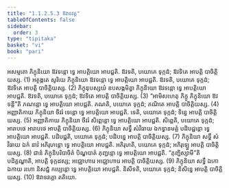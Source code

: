 ```yaml
---
title: "1.1.2.5.3 ឱវាទវគ្គ"
tableOfContents: false
sidebar:
  order: 3
type: "tipitaka"
basket: "vi"
book: "pari"
---
```



<DynamicBreadcrumb />

<Division number="167" book="pari">

<Paragraph number="407" book="pari">
អសម្មតោ ភិក្ខុនិយោ ឱវទន្តោ ទ្វេ អាបត្តិយោ អាបជ្ជតិ. ឱវទតិ, បយោគេ ទុក្កដំ; ឱវទិតេ អាបត្តិ បាចិត្តិយស្ស. (1)
</Paragraph>

<Paragraph number="408" book="pari">
អត្ថង្គតេ សូរិយេ ភិក្ខុនិយោ ឱវទន្តោ ទ្វេ អាបត្តិយោ អាបជ្ជតិ. ឱវទតិ, បយោគេ ទុក្កដំ; ឱវទិតេ អាបត្តិ បាចិត្តិយស្ស. (2)
</Paragraph>

<Paragraph number="409" book="pari">
ភិក្ខុនុបស្សយំ ឧបសង្កមិត្វា ភិក្ខុនិយោ ឱវទន្តោ ទ្វេ អាបត្តិយោ អាបជ្ជតិ. ឱវទតិ, បយោគេ ទុក្កដំ; ឱវទិតេ អាបត្តិ បាចិត្តិយស្ស. (3)
</Paragraph>

<Paragraph number="410" book="pari">
“អាមិសហេតុ ភិក្ខូ ភិក្ខុនិយោ ឱវទន្តី”តិ ភណន្តោ ទ្វេ អាបត្តិយោ អាបជ្ជតិ. ភណតិ, បយោគេ ទុក្កដំ; ភណិតេ អាបត្តិ បាចិត្តិយស្ស. (4)
</Paragraph>

<Paragraph number="411" book="pari">
អញ្ញាតិកាយ ភិក្ខុនិយា ចីវរំ ទេន្តោ ទ្វេ អាបត្តិយោ អាបជ្ជតិ. ទេតិ, បយោគេ ទុក្កដំ; ទិន្នេ អាបត្តិ បាចិត្តិយស្ស. (5)
</Paragraph>

<Paragraph number="412" book="pari">
អញ្ញាតិកាយ ភិក្ខុនិយា ចីវរំ សិព្ពេន្តោ ទ្វេ អាបត្តិយោ អាបជ្ជតិ. សិព្ពេតិ, បយោគេ ទុក្កដំ; អារាបថេ អារាបថេ អាបត្តិ បាចិត្តិយស្ស. (6)
</Paragraph>

<Paragraph number="413" book="pari">
ភិក្ខុនិយា សទ្ធឹ សំវិធាយ ឯកទ្ធានមគ្គំ បដិបជ្ជន្តោ ទ្វេ អាបត្តិយោ អាបជ្ជតិ. បដិបជ្ជតិ, បយោគេ ទុក្កដំ; បដិបន្នេ អាបត្តិ បាចិត្តិយស្ស. (7)
</Paragraph>

<Paragraph number="414" book="pari">
ភិក្ខុនិយា សទ្ធឹ សំវិធាយ ឯកំ នាវំ អភិរុហន្តោ ទ្វេ អាបត្តិយោ អាបជ្ជតិ. អភិរុហតិ, បយោគេ ទុក្កដំ; អភិរុឡ្ហេ អាបត្តិ បាចិត្តិយស្ស. (8)
</Paragraph>

<Paragraph number="415" book="pari">
ជានំ ភិក្ខុនិបរិបាចិតំ បិណ្ឌបាតំ ភុញ្ជន្តោ ទ្វេ អាបត្តិយោ អាបជ្ជតិ. “ភុញ្ជិស្សាមី”តិ បដិគ្គណ្ហាតិ, អាបត្តិ ទុក្កដស្ស; អជ្ឈោហារេ អជ្ឈោហារេ អាបត្តិ បាចិត្តិយស្ស. (9)
</Paragraph>

<Paragraph number="416" book="pari">
ភិក្ខុនិយា សទ្ធឹ ឯកោ ឯកាយ រហោ និសជ្ជំ កប្បេន្តោ ទ្វេ អាបត្តិយោ អាបជ្ជតិ. និសីទតិ, បយោគេ ទុក្កដំ; និសិន្នេ អាបត្តិ បាចិត្តិយស្ស. (10)

</Paragraph>
</Division>

<Paragraph number="417" type="center" book="pari">
ឱវាទវគ្គោ តតិយោ.
</Paragraph>